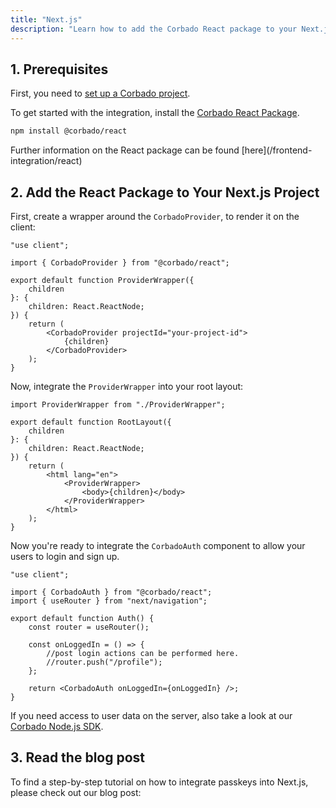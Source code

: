 ```yaml
---
title: "Next.js"
description: "Learn how to add the Corbado React package to your Next.js application."
---
```



## 1. Prerequisites

First, you need to [set up a Corbado project](/overview/getting-started).

To get started with the integration, install the [Corbado React Package](/frontend-integration/react).

```bash
npm install @corbado/react
```

<Note>
    Further information on the React package can be found
    [here](/frontend-integration/react)
</Note>

## 2. Add the React Package to Your Next.js Project

First, create a wrapper around the `CorbadoProvider`, to render it on the client:

```tsx ProviderWrapper.tsx
"use client";

import { CorbadoProvider } from "@corbado/react";

export default function ProviderWrapper({
    children
}: {
    children: React.ReactNode;
}) {
    return (
        <CorbadoProvider projectId="your-project-id">
            {children}
        </CorbadoProvider>
    );
}
```

Now, integrate the `ProviderWrapper` into your root layout:

```tsx layout.tsx
import ProviderWrapper from "./ProviderWrapper";

export default function RootLayout({
    children
}: {
    children: React.ReactNode;
}) {
    return (
        <html lang="en">
            <ProviderWrapper>
                <body>{children}</body>
            </ProviderWrapper>
        </html>
    );
}
```

Now you're ready to integrate the `CorbadoAuth` component to allow your users to login and sign up.

```tsx page.tsx
"use client";

import { CorbadoAuth } from "@corbado/react";
import { useRouter } from "next/navigation";

export default function Auth() {
    const router = useRouter();

    const onLoggedIn = () => {
        //post login actions can be performed here.
        //router.push("/profile");
    };

    return <CorbadoAuth onLoggedIn={onLoggedIn} />;
}
```

If you need access to user data on the server, also take a look at our [Corbado Node.js SDK](/backend-integration/node-js-sdk).

## 3. Read the blog post

To find a step-by-step tutorial on how to integrate passkeys into Next.js, please check out our blog post:

<Card href="https://www.corbado.com/blog/nextjs-passkeys">
    <Blogpost title="Fullstack Next.js Passkey Authentication with Corbado" />
</Card>
